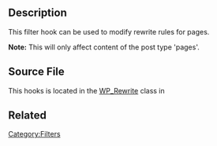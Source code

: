 {{Stub}}
==Description==
This filter hook can be used to modify rewrite rules for pages.

'''Note:''' This will only affect content of the post type 'pages'.

==Source File==
This hooks is located in the [[Class Reference/WP_Rewrite|WP_Rewrite]] class in {{Trac|/wp-includes/rewrite.php}}

== Related ==
{{Rewrite Hooks}}

[[Category:Filters]]